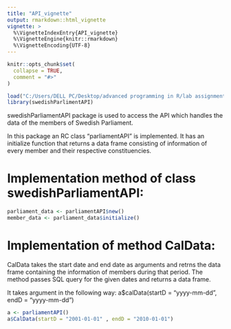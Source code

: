 ```yaml
---
title: "API_vignette"
output: rmarkdown::html_vignette
vignette: >
  %\VignetteIndexEntry{API_vignette}
  %\VignetteEngine{knitr::rmarkdown}
  %\VignetteEncoding{UTF-8}
---
```


```r
knitr::opts_chunk$set(
  collapse = TRUE,
  comment = "#>"
)
```

```r
load("C:/Users/DELL PC/Desktop/advanced programming in R/lab assignments/swedishParlimentAPI/swedishParlimentAPI/vignettes/data_api.RData")
library(swedishParlimentAPI)
```
swedishParliamentAPI package is used to access the API which handles the data of the members of Swedish Parliament. 

In this package an RC class "parliamentAPI" is implemented. It has an initialize function that returns a data frame consisting of information of every member and their respective constituencies. 

# Implementation method of class swedishParliamentAPI:
```r
parliament_data <- parliamentAPI$new()
member_data <- parliament_data$initialize()

```

# Implementation of method CalData:
CalData takes the start date and end date as arguments and retrns the data frame containing the information of members during that period. The method passes SQL query for the given dates and returns a data frame.

 It takes argument in the following way:
 a$calData(startD = "yyyy-mm-dd", endD = "yyyy-mm-dd")
 
```r
a <- parliamentAPI()
a$CalData(startD = "2001-01-01" , endD = "2010-01-01")

```








